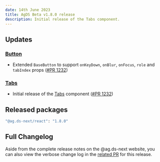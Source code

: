 ```yaml
---
date: 14th June 2023
title: AgDS Beta v1.8.0 release
description: Initial release of the Tabs component.
---
```


## Updates

### [Button](/components/button)

- Extended `BaseButton` to support `onKeyDown`, `onBlur`, `onFocus`, `role` and `tabIndex` props ([#PR 1232](https://github.com/steelthreads/agds-next/pull/1232))

### [Tabs](/components/tabs)

- Initial release of the [Tabs](/components/tabs) component ([#PR 1232](https://github.com/steelthreads/agds-next/pull/1232))

## Released packages

```sh
"@ag.ds-next/react": "1.8.0"
```

## Full Changelog

Aside from the complete release notes on the @ag.ds-next website, you can also view the verbose change log in the [related PR](https://github.com/steelthreads/agds-next/pull/1259) for this release.
